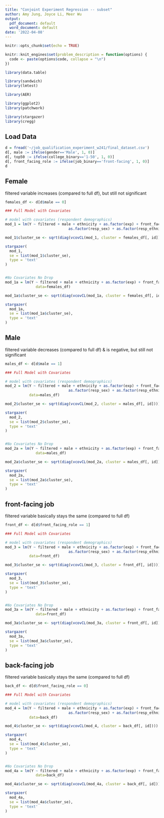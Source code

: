 ```yaml
---
title: "Conjoint Experiment Regression -- subset"
author: Amy Jung, Joyce Li, Meer Wu
output:
  pdf_document: default
  word_document: default
date: '2022-04-08'
---
```


```r
knitr::opts_chunk$set(echo = TRUE)

knitr::knit_engines$set(problem_description = function(options) {
  code <- paste(options$code, collapse = "\n")
})
```


```r
library(data.table)

library(sandwich)
library(lmtest)

library(AER) 

library(ggplot2) 
library(patchwork)

library(stargazer)
library(cregg)
```

## Load Data

```r
d = fread('~/job_qualification_experiment_w241/final_dataset.csv')
d[, male := ifelse(gender=='Male', 1, 0)]
d[, top50 := ifelse(college_binary=='1-50', 1, 0)]
d[, front_facing_role := ifelse(job_binary=='front-facing', 1, 0)]
d
```

## Female
filtered variable increases (compared to full df), but still not significant

```r

females_df <- d[d$male == 0]

### Full Model with Covariates

# model with covariates (respondent demographics)
mod_1 = lm(Y ~ filtered + male + ethnicity + as.factor(exp) + front_facing_role + top50 +
                             as.factor(resp_sex) + as.factor(resp_ethnicity) + as.factor(resp_age) + as.factor(resp_education), data=females_df)

mod_1$cluster_se <- sqrt(diag(vcovCL(mod_1, cluster = females_df[, id])))

stargazer(
  mod_1, 
  se = list(mod_1$cluster_se), 
  type = 'text'
)


#No Covariates No Drop
mod_1a = lm(Y ~ filtered + male + ethnicity + as.factor(exp) + front_facing_role + top50,
              data=females_df)

mod_1a$cluster_se <- sqrt(diag(vcovCL(mod_1a, cluster = females_df[, id])))

stargazer(
  mod_1a, 
  se = list(mod_1a$cluster_se), 
  type = 'text'
)
```

## Male
filtered variable decreases (compared to full df) & is negative, but still not significant

```r
males_df <- d[d$male == 1]

### Full Model with Covariates

# model with covariates (respondent demographics)
mod_2 = lm(Y ~ filtered + male + ethnicity + as.factor(exp) + front_facing_role + top50 +
                             as.factor(resp_sex) + as.factor(resp_ethnicity) + as.factor(resp_age) + as.factor(resp_education),
           data=males_df)

mod_2$cluster_se <- sqrt(diag(vcovCL(mod_2, cluster = males_df[, id])))

stargazer(
  mod_2, 
  se = list(mod_2$cluster_se), 
  type = 'text'
)


#No Covariates No Drop
mod_2a = lm(Y ~ filtered + male + ethnicity + as.factor(exp) + front_facing_role + top50,
              data=males_df)

mod_2a$cluster_se <- sqrt(diag(vcovCL(mod_2a, cluster = males_df[, id])))

stargazer(
  mod_2a, 
  se = list(mod_2a$cluster_se), 
  type = 'text'
)
```


## front-facing job
filtered variable basically stays the same (compared to full df)

```r
front_df <- d[d$front_facing_role == 1]

### Full Model with Covariates

# model with covariates (respondent demographics)
mod_3 = lm(Y ~ filtered + male + ethnicity + as.factor(exp) + front_facing_role + top50 +
                             as.factor(resp_sex) + as.factor(resp_ethnicity) + as.factor(resp_age) + as.factor(resp_education),
           data=front_df)

mod_3$cluster_se <- sqrt(diag(vcovCL(mod_3, cluster = front_df[, id])))

stargazer(
  mod_3, 
  se = list(mod_3$cluster_se), 
  type = 'text'
)


#No Covariates No Drop
mod_3a = lm(Y ~ filtered + male + ethnicity + as.factor(exp) + front_facing_role + top50,
              data=front_df)

mod_3a$cluster_se <- sqrt(diag(vcovCL(mod_3a, cluster = front_df[, id])))

stargazer(
  mod_3a, 
  se = list(mod_3a$cluster_se), 
  type = 'text'
)
```


## back-facing job
filtered variable basically stays the same (compared to full df)

```r
back_df <- d[d$front_facing_role == 0]

### Full Model with Covariates

# model with covariates (respondent demographics)
mod_4 = lm(Y ~ filtered + male + ethnicity + as.factor(exp) + front_facing_role + top50 +
                             as.factor(resp_sex) + as.factor(resp_ethnicity) + as.factor(resp_age) + as.factor(resp_education),
           data=back_df)

mod_4$cluster_se <- sqrt(diag(vcovCL(mod_4, cluster = back_df[, id])))

stargazer(
  mod_4, 
  se = list(mod_4$cluster_se), 
  type = 'text'
)


#No Covariates No Drop
mod_4a = lm(Y ~ filtered + male + ethnicity + as.factor(exp) + front_facing_role + top50,
              data=back_df)

mod_4a$cluster_se <- sqrt(diag(vcovCL(mod_4a, cluster = back_df[, id])))

stargazer(
  mod_4a, 
  se = list(mod_4a$cluster_se), 
  type = 'text'
)
```




















































